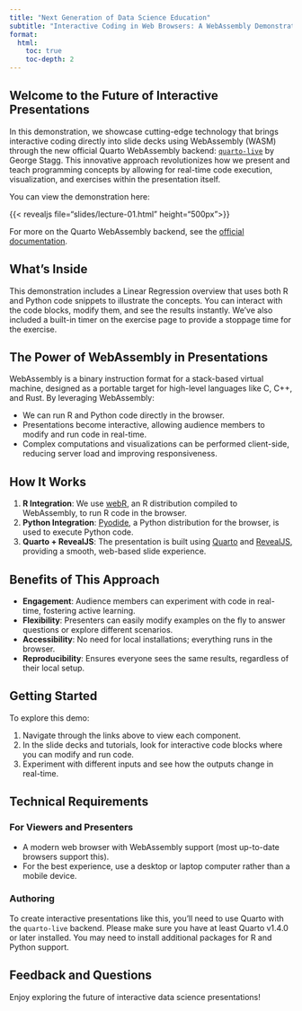 ```yaml
---
title: "Next Generation of Data Science Education"
subtitle: "Interactive Coding in Web Browsers: A WebAssembly Demonstration"
format:
  html:
    toc: true
    toc-depth: 2
---
```


## Welcome to the Future of Interactive Presentations

In this demonstration, we showcase cutting-edge technology that brings interactive coding directly into slide decks using WebAssembly (WASM) through the new official Quarto WebAssembly backend: [`quarto-live`](https://r-wasm.github.io/quarto-live/) by George Stagg. This innovative approach revolutionizes how we present and teach programming concepts by allowing for real-time code execution, visualization, and exercises within the presentation itself.

You can view the demonstration here: 

{{< revealjs file="slides/lecture-01.html" height="500px">}}

For more on the Quarto WebAssembly backend, see the [official documentation](https://r-wasm.github.io/quarto-live/).

## What's Inside

This demonstration includes a Linear Regression overview that uses both R and Python code snippets to illustrate the concepts. You can interact with the code blocks, modify them, and see the results instantly. We've also included a built-in timer on the exercise
page to provide a stoppage time for the exercise.

## The Power of WebAssembly in Presentations

WebAssembly is a binary instruction format for a stack-based virtual machine, designed as a portable target for high-level languages like C, C++, and Rust. By leveraging WebAssembly:

- We can run R and Python code directly in the browser.
- Presentations become interactive, allowing audience members to modify and run code in real-time.
- Complex computations and visualizations can be performed client-side, reducing server load and improving responsiveness.

## How It Works

1. **R Integration**: We use [webR](https://docs.r-wasm.org/webr/latest/), an R distribution compiled to WebAssembly, to run R code in the browser.
2. **Python Integration**: [Pyodide](https://pyodide.org/en/stable/), a Python distribution for the browser, is used to execute Python code.
3. **Quarto + RevealJS**: The presentation is built using [Quarto](https://quarto.org/) and [RevealJS](https://revealjs.com/), providing a smooth, web-based slide experience.

## Benefits of This Approach

- **Engagement**: Audience members can experiment with code in real-time, fostering active learning.
- **Flexibility**: Presenters can easily modify examples on the fly to answer questions or explore different scenarios.
- **Accessibility**: No need for local installations; everything runs in the browser.
- **Reproducibility**: Ensures everyone sees the same results, regardless of their local setup.

## Getting Started

To explore this demo:

1. Navigate through the links above to view each component.
2. In the slide decks and tutorials, look for interactive code blocks where you can modify and run code.
3. Experiment with different inputs and see how the outputs change in real-time.

## Technical Requirements

### For Viewers and Presenters

- A modern web browser with WebAssembly support (most up-to-date browsers support this).
- For the best experience, use a desktop or laptop computer rather than a mobile device.

### Authoring

To create interactive presentations like this, you'll need to use Quarto with the `quarto-live` backend. Please make sure you have at least Quarto v1.4.0 or later installed. You may need to install additional packages for R and Python support.


## Feedback and Questions

Enjoy exploring the future of interactive data science presentations!